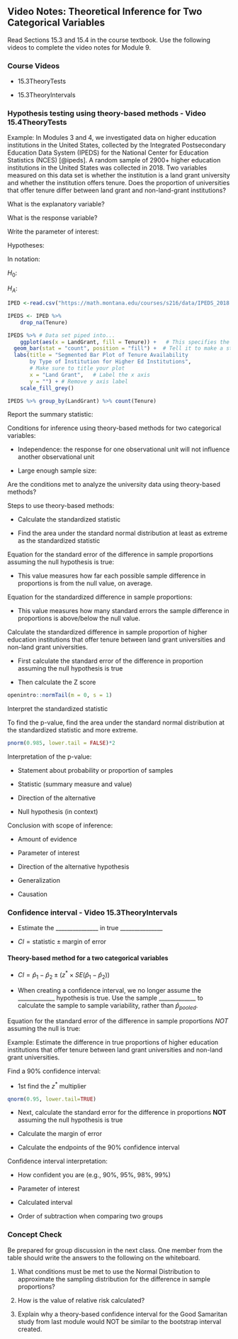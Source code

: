## Video Notes: Theoretical Inference for Two Categorical Variables 

Read Sections 15.3 and 15.4 in the course textbook.  Use the following videos to complete the video notes for Module 9.

### Course Videos

* 15.3TheoryTests

* 15.3TheoryIntervals

<!-- * RelativeRisk -->


\setstretch{1}

### Hypothesis testing using theory-based methods - Video 15.4TheoryTests {-}

Example: In Modules 3 and 4, we investigated data on higher education institutions in the United States, collected by the Integrated Postsecondary Education Data System (IPEDS) for the National Center for Education Statistics (NCES) [@ipeds]. A random sample of 2900+ higher education institutions in the United States was collected in 2018.  Two variables measured on this data set is whether the institution is a land grant university and whether the institution offers tenure.  Does the proportion of universities that offer tenure differ between land grant and non-land-grant institutions?

What is the explanatory variable?

\vspace{0.2in}

What is the response variable?

\vspace{0.2in}

Write the parameter of interest:

\vspace{0.8in}

Hypotheses:

In notation:  

$H_0:$

\vspace{0.2in}

$H_A:$

\vspace{0.2in}

```r
IPED <-read.csv("https://math.montana.edu/courses/s216/data/IPEDS_2018.csv")

IPEDS <- IPED %>%
    drop_na(Tenure)

IPEDS %>% # Data set piped into...
    ggplot(aes(x = LandGrant, fill = Tenure)) +   # This specifies the variables
  geom_bar(stat = "count", position = "fill") +  # Tell it to make a stacked bar plot
  labs(title = "Segmented Bar Plot of Tenure Availability 
       by Type of Institution for Higher Ed Institutions",  
       # Make sure to title your plot 
       x = "Land Grant",   # Label the x axis
       y = "") + # Remove y axis label 
    scale_fill_grey()

IPEDS %>% group_by(LandGrant) %>% count(Tenure)
```

Report the summary statistic:

\vspace{0.6in}

Conditions for inference using theory-based methods for two categorical variables:

- Independence: the response for one observational unit will not influence another observational unit

\vspace{0.2in}

- Large enough sample size:

\vspace{0.7in}


Are the conditions met to analyze the university data using theory-based methods?

\vspace{0.8in}

Steps to use theory-based methods:

* Calculate the standardized statistic

* Find the area under the standard normal distribution at least as extreme as the standardized statistic

Equation for the standard error of the difference in sample proportions assuming the null hypothesis is true:

\vspace{0.8in}

\setstretch{1.5}

* This value measures how far each possible sample difference in proportions is from the null value, on average.

\setstretch{1}

Equation for the standardized difference in sample proportions:

\vspace{0.8in}

\setstretch{1.5}

* This value measures how many standard errors the sample difference in proportions is above/below the null value.

\setstretch{1}


Calculate the standardized difference in sample proportion of higher education institutions that offer tenure between land grant universities and non-land grant universities.

* First calculate the standard error of the difference in proportion assuming the null hypothesis is true

\vspace{0.4in}


* Then calculate the Z score

\vspace{0.4in}

```r
openintro::normTail(m = 0, s = 1)
```

Interpret the standardized statistic

\vspace{0.5in}

\newpage

To find the p-value, find the area under the standard normal distribution at the standardized statistic and more extreme.

```r
pnorm(0.985, lower.tail = FALSE)*2
```
Interpretation of the p-value:

* Statement about probability or proportion of samples

* Statistic (summary measure and value)
    
* Direction of the alternative 
    
* Null hypothesis (in context) 

\vspace{0.8in}

Conclusion with scope of inference: 

* Amount of evidence
    
* Parameter of interest 
    
* Direction of the alternative hypothesis

* Generalization

* Causation

\vspace{0.6in}
 

### Confidence interval - Video 15.3TheoryIntervals {-}

* Estimate the _______________ in true _______________ 

* $CI = \text{statistic} \pm \text{margin of error}$

#### Theory-based method for a two categorical variables {-}

* $CI = \hat{p}_1-\hat{p}_2 \pm (z^* \times SE(\hat{p}_1-\hat{p}_2))$

\setstretch{1.5}

* When creating a confidence interval, we no longer assume the _____________ hypothesis is true. Use the sample _____________ to calculate the sample to sample variability, rather than $\hat{p}_{pooled}$.

\setstretch{1}

Equation for the standard error of the difference in sample proportions *NOT* assuming the null is true:

\vspace{0.6in}

\newpage

Example:  Estimate the difference in true proportions of higher education institutions that offer tenure between land grant universities and non-land grant universities.

Find a 90\% confidence interval:

* 1st find the $z^*$ multiplier 

```r
qnorm(0.95, lower.tail=TRUE)
```

* Next, calculate the standard error for the difference in proportions **NOT** assuming the null hypothesis is true

\vspace{0.8in}

* Calculate the margin of error

\vspace{0.6in}

* Calculate the endpoints of the 90\% confidence interval

\vspace{0.6in}

Confidence interval interpretation:

* How confident you are (e.g., 90%, 95%, 98%, 99%)
    
* Parameter of interest
    
* Calculated interval
    
* Order of subtraction when comparing two groups

\vspace{0.8in}

<!-- ### Relative Risk - Video RelativeRisk {-} -->

<!-- * Relative risk is the ratio of the risks in two different categories of an explanatory variable. -->

<!-- Relative Risk: -->

<!-- \vspace{0.3in} -->

<!-- Example: In a study reported in the New England Journal of Medicine [@doit2015], one-hundred fifty (150) children who had shown sensitivity to peanuts were randomized to receive a flour containing a peanut protein or a placebo flour for 2.5 years. At age 5 years, children were tested with a standard skin prick to see if they had an allergic reaction to peanut protein (yes or no). 71% of those in the peanut flour group no longer demonstrated a peanut allergy compared to 2% of those in the placebo group. -->

<!-- * Calculate the relative risk of desensitization comparing the peanut flour group to the placebo group. -->

<!-- \vspace{0.8in} -->

<!-- \setstretch{1.5} -->

<!-- * Interpretation: -->

<!--     * The proportion of successes in group 1 is the $RR$ ________________ the proportion of successes in group 2. -->

<!-- Increase in risk: -->

<!-- \vspace{0.3in} -->

<!-- * Interpretation: -->

<!--     * The proportion of successes in group 1 is the $(RR-1)$ ______________ -->
<!-- higher/lower than the proportion of successes in group 2. -->

<!-- Percent increase in risk: -->

<!-- \vspace{0.3in} -->

<!-- * Interpretation: -->

<!--     * The proportion of successes in group 1 is the $(RR-1)\times 100$ __________ higher/lower than the proportion of successes in group 2. -->

<!-- \setstretch{1} -->

<!-- * Interpret the value of relative risk from the peanut study in context of the problem. -->

<!-- \vspace{0.6in} -->

<!-- * Find the increase (or decrease) in risk of desensitization and interpret this value in context of the problem. -->

<!-- \vspace{1in} -->

<!-- * Find the percent increase (or decrease) in risk of desensitization and interpret this value in context of the problem. -->

<!-- \vspace{1in} -->

<!-- Within the peanut flour group, the percent desensitized within each age group (at start of study) is as follows: -->

<!-- 1-year-olds: 71\%; 2-year-olds: 35\%; 3-year-olds: 19\% -->

<!-- * Calculate the relative risk of desensitization comparing the 3 year olds to the 2 year olds within the peanut flour group. -->

<!-- \vspace{0.8in} -->

<!-- * Interpret the percent increase (or decrease) in risk of desensitization comparing the 3 year olds to the 2 year olds within the peanut flour group. -->

<!-- \vspace{0.8in} -->

<!-- #### Relative risk in the news {-} -->

<!-- People 50 and older who have had a mild case of covid-19 are 15\% more likely to develop shingles (herpes zoster) within six months than are those who have not been infected by the coronavirus, according to research published in the journal Open Forum Infectious Diseases [@bhavsar2022]. -->

<!-- * What was the calculated relative risk of developing shingles when comparing those who has mild COVID-19 to those who had not had COVID-19, among the 50 and older population? -->

<!-- \vspace{0.8in} -->

<!-- #### Testing Relative Risk {-} -->

<!-- In Unit 2, we tested for a difference in proportion.  We could also test for relative risk. -->

<!-- \setstretch{1.5} -->

<!-- Null Hypothesis: -->

<!-- $H_0:$ -->

<!-- \vspace{0.2in} -->

<!-- Alternative Hypothesis: -->

<!-- $H_A:$ -->

<!-- \vspace{0.2in} -->

<!-- \setstretch{1} -->

### Concept Check

Be prepared for group discussion in the next class. One member from the table should write the answers to the following on the whiteboard.

1. What conditions must be met to use the Normal Distribution to approximate the sampling distribution for the difference in sample proportions?

\vspace{0.8in}

2. How is the value of relative risk calculated?

\vspace{0.2in}

3. Explain why a theory-based confidence interval for the Good Samaritan study from last module would NOT be similar to the bootstrap interval created.

\vspace{1in}

\newpage
